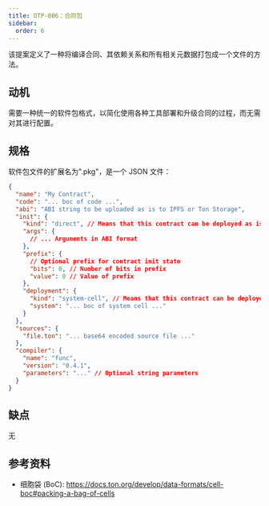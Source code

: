 ```yaml
---
title: OTP-006：合同包
sidebar:
  order: 6
---
```


该提案定义了一种将编译合同、其依赖关系和所有相关元数据打包成一个文件的方法。

## 动机

需要一种统一的软件包格式，以简化使用各种工具部署和升级合同的过程，而无需对其进行配置。

## 规格

软件包文件的扩展名为".pkg"，是一个 JSON 文件：

```json
{
  "name": "My Contract",
  "code": "... boc of code ...",
  "abi": "ABI string to be uploaded as is to IPFS or Ton Storage",
  "init": {
    "kind": "direct", // Means that this contract can be deployed as is
    "args": {
      // ... Arguments in ABI format
    },
    "prefix": {
      // Optional prefix for contract init state
      "bits": 0, // Number of bits in prefix
      "value": 0 // Value of prefix
    },
    "deployment": {
      "kind": "system-cell", // Means that this contract can be deployed as is
      "system": "... boc of system cell ..."
    }
  },
  "sources": {
    "file.ton": "... base64 encoded source file ..."
  },
  "compiler": {
    "name": "func",
    "version": "0.4.1",
    "parameters": "..." // Optional string parameters
  }
}
```

## 缺点

无

## 参考资料

- 细胞袋 (BoC): https://docs.ton.org/develop/data-formats/cell-boc#packing-a-bag-of-cells
